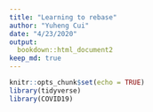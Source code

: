 ```yaml
---
title: "Learning to rebase"
author: "Yuheng Cui"
date: "4/23/2020"
output: 
  bookdown::html_document2
keep_md: true
---
```



```r
knitr::opts_chunk$set(echo = TRUE)
library(tidyverse)
library(COVID19)
```